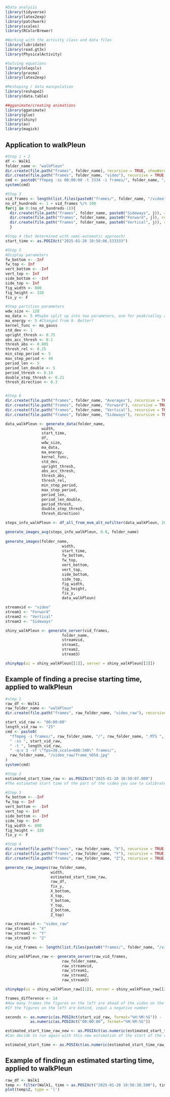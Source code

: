 ```r
#Data analysis
library(tidyverse)
library(latex2exp)
library(patchwork)
library(scales)
library(RColorBrewer)

#Working with the activity class and data files
library(lubridate)
library(read.gt3x)
library(PhysicalActivity)

#Solving equations
library(nleqslv)
library(pracma)
library(latex2exp)

#Reshaping / data manipulation
library(reshape2)
library(data.table)

##gganimate/creating animations
library(gganimate)
library(glue)
library(shiny)
library(av)
library(magick)
```

## Application to walkPleun

```r
#Step 1 + 2
df <- Walk1
folder_name <- "walkPleun"
dir.create(file.path("frames", folder_name), recursive = TRUE, showWarnings = FALSE)
dir.create(file.path("frames", folder_name, "video"), recursive = TRUE, showWarnings = FALSE)
cmd <- paste0("ffmpeg -ss 00:00:00 -t 3334 -i frames/", folder_name, "/", folder_name, ".MTS -q:v 3 -vf \"fps=30,scale=600:340\" frames/", folder_name, "/video/frame_%05d.jpg")
system(cmd)

#Step 3
vid_frames <- length(list.files(paste0("frames/", folder_name, "/video"), pattern = "\\.jpg"))
no_of_hundreds <- 1 + vid_frames %/% 100
for(j in 0:(no_of_hundreds-1)){
  dir.create(file.path("frames", folder_name, paste0("Sideways", j)), recursive = TRUE, showWarnings = FALSE)
  dir.create(file.path("frames", folder_name, paste0("Forward", j)), recursive = TRUE, showWarnings = FALSE)
  dir.create(file.path("frames", folder_name, paste0("Vertical", j)), recursive = TRUE, showWarnings = FALSE)
  }

#Step 4 (but determined with semi-automatic approach)
start_time <- as.POSIXct("2025-01-20 10:50:06.533333")

#Step 5
#Display parameters
fw_bottom <- -Inf
fw_top <- Inf
vert_bottom <- -Inf
vert_top <- Inf
side_bottom <- -Inf
side_top <- Inf
fig_width <- 800
fig_height <- 320
fix_y <- F

#Step partition parameters
wdw_size <- 120
ma_data <- 5 #Maybe split up into two parameters, one for peak/valley and one for analysis
ma_energy <- 5 #Changed from 9. Better?
kernel_func <- ma_gauss 
std_dev <- 1
upright_thresh <- 0.75
abs_acc_thresh <- 0.1 
thresh_abs <- 0.005 
thresh_rel <- 0.25 
min_step_period <- 5
max_step_period <- 40
period_len <- 5 
period_len_double <- 5
period_thresh <- 0.14
double_step_thresh <- 0.21
thresh_direction <- 0.3


#Step 6
dir.create(file.path("frames", folder_name, "Averages"), recursive = TRUE, showWarnings = FALSE)
dir.create(file.path("frames", folder_name, "Forward"), recursive = TRUE, showWarnings = FALSE)
dir.create(file.path("frames", folder_name, "Vertical"), recursive = TRUE, showWarnings = FALSE)
dir.create(file.path("frames", folder_name, "Sideways"), recursive = TRUE, showWarnings = FALSE)

data_walkPleun <- generate_data(folder_name,
                width, 
                start_time, 
                df,
                wdw_size,
                ma_data,
                ma_energy,
                kernel_func,
                std_dev,
                upright_thresh,
                abs_acc_thresh,
                thresh_abs,
                thresh_rel,
                min_step_period,
                max_step_period,
                period_len,
                period_len_double,
                period_thresh,
                double_step_thresh,
                thresh_direction)

steps_info_walkPleun <- df_all_from_mvm_alt_nofilter(data_walkPleun, 200, min_square_difference_vert)

generate_images_avg(steps_info_walkPleun, 0.8, folder_name)
  
generate_images(folder_name,
                         width, 
                         start_time, 
                         fw_bottom,
                         fw_top,
                         vert_bottom,
                         vert_top,
                         side_bottom,
                         side_top,
                         fig_width,
                         fig_height,
                         fix_y,
                         data_walkPleun)

streamvid <- "video"
stream1 <- "Forward"
stream2 <- "Vertical"
stream3 <- "Sideways"

shiny_walkPleun <- generate_server(vid_frames,
                         folder_name,
                         streamvid,
                         stream1,
                         stream2,
                         stream3)

shinyApp(ui = shiny_walkPleun[[1]], server = shiny_walkPleun[[2]])
```

## Example of finding a precise starting time, applied to walkPleun

```r
#step 1
raw_df <- Walk1
raw_folder_name <- "walkPleun"
dir.create(file.path("frames", raw_folder_name, "video_raw"), recursive = TRUE, showWarnings = FALSE)

start_vid_raw <- "00:00:00"
length_vid_raw <- "25"
cmd <- paste0(
  "ffmpeg -i frames/", raw_folder_name, "/", raw_folder_name, ".MTS ",
  " -ss ", start_vid_raw, 
  " -t ", length_vid_raw, 
  " -q:v 3 -vf \"fps=30,scale=600:340\" frames/", 
  raw_folder_name, "/video_raw/frame_%05d.jpg"
)
system(cmd)

#Step 2
estimated_start_time_raw <- as.POSIXct("2025-01-20 10:50:07.000")
#The estimated start time of the part of the video you use to calibrate

#Step 3
fw_bottom <- -Inf
fw_top <- Inf
vert_bottom <- -Inf
vert_top <- Inf
side_bottom <- -Inf
side_top <- Inf
fig_width <- 800
fig_height <- 320
fix_y <- F

#Step 4
dir.create(file.path("frames", raw_folder_name, "X"), recursive = TRUE, showWarnings = FALSE)
dir.create(file.path("frames", raw_folder_name, "Y"), recursive = TRUE, showWarnings = FALSE)
dir.create(file.path("frames", raw_folder_name, "Z"), recursive = TRUE, showWarnings = FALSE)

generate_raw_images(raw_folder_name,
                    width,
                    estimated_start_time_raw,
                    raw_df,
                    fix_y,
                    X_bottom,
                    X_top,
                    Y_bottom,
                    Y_top,
                    Z_bottom,
                    Z_top)

raw_streamvid <- "video_raw"
raw_stream1 <- "X"
raw_stream2 <- "Y"
raw_stream3 <- "Z"

raw_vid_frames <- length(list.files(paste0("frames/", folder_name, "/video_raw"), pattern = "\\.jpg"))

shiny_walkPleun_raw <- generate_server(raw_vid_frames,
                         raw_folder_name,
                         raw_streamvid,
                         raw_stream1,
                         raw_stream2,
                         raw_stream3)

shinyApp(ui = shiny_walkPleun_raw[[1]], server = shiny_walkPleun_raw[[2]])
```

```r
frames_difference <- 14
#How many frames the figures on the left are ahead of the video on the right
#If the figures on the left are behind, input a negative number

seconds <- as.numeric(as.POSIXct(start_vid_raw, format="%H:%M:%S")) - 
           as.numeric(as.POSIXct("00:00:00", format="%H:%M:%S"))

estimated_start_time_raw_new <- as.POSIXct(as.numeric(estimated_start_time_raw) - frames_difference/30)
#Can decide to run again with this new estimation of the start of the raw frames

estimated_start_time <- as.POSIXct(as.numeric(estimated_start_time_raw_new) - seconds)
```

## Example of finding an estimated starting time, applied to walkPleun

```r
raw_df <- Walk1
temp <- filter(Walk1, time > as.POSIXct("2025-01-20 10:56:30.500"), time <  as.POSIXct("2025-01-20 10:56:40.500"))
plot(temp$Z, type = 'l')
```
